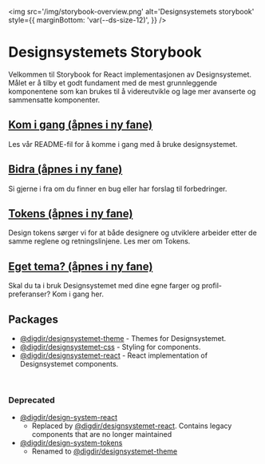 

<Meta title='Oversikt' />

<img
  src='/img/storybook-overview.png'
  alt='Designsystemets storybook'
  style={{
    marginBottom: 'var(--ds-size-12)',
  }}
/>

# Designsystemets Storybook

Velkommen til Storybook for React implementasjonen av Designsystemet. Målet er å tilby et godt fundament med de mest grunnleggende komponentene
som kan brukes til å videreutvikle og lage mer avanserte og sammensatte komponenter.

<div
  style={{
    display: 'grid',
    gridTemplateColumns: 'repeat(auto-fill, minmax(400px, 1fr))',
    gap: 'var(--ds-size-4)',
    marginBlock: 'var(--ds-size-6) var(--ds-size-12)',
  }}
  data-color-scheme='light'
>
  <Card className='sb-unstyled'>
    <Heading
      level={2}
      data-size='md'
      className='sb-unstyled'
      asChild
    >
      <h2 className='sb-unstyled'>
        <a
          href='https://github.com/digdir/designsystemet/blob/main/README.md'
          target='_blank'
          rel='noreferrer'
          className='sb-unstyled'
        >Kom i gang (åpnes i ny fane)</a>
      </h2>
    </Heading>
    Les vår README-fil for å komme i gang med å bruke designsystemet.
  </Card>
  <Card className='sb-unstyled'>
    <Heading
      level={2}
      data-size='md'
      className='sb-unstyled'
      asChild
    >
      <h2 className='sb-unstyled'>
        <a
          href='https://github.com/digdir/designsystemet/issues/new/choose'
          target='_blank'
          rel='noreferrer'
          className='sb-unstyled'
        >Bidra (åpnes i ny fane)</a>
      </h2>
    </Heading>
    Si gjerne i fra om du finner en bug eller har forslag til forbedringer.
  </Card>
  <Card className='sb-unstyled'>
    <Heading
      level={2}
      data-size='md'
      className='sb-unstyled'
      asChild
    >
      <h2 className='sb-unstyled'>
        <a
          href='https://www.designsystemet.no/grunnleggende/designelementer/design-tokens'
          target='_blank'
          rel='noreferrer'
          className='sb-unstyled'
        >Tokens (åpnes i ny fane)</a>
        </h2>
    </Heading>
    Design tokens sørger vi for at både designere og utviklere arbeider
    etter de samme reglene og retningslinjene. Les mer om Tokens.
  </Card>
  <Card className='sb-unstyled'>
    <Heading
      level={2}
      data-size='md'
      className='sb-unstyled'
      asChild
    >
      <h2 className='sb-unstyled'>
        <a
          href='https://theme.designsystemet.no'
          target='_blank'
          rel='noreferrer'
          className='sb-unstyled'
        >Eget tema? (åpnes i ny fane)</a>
      </h2>
    </Heading>
    Skal du ta i bruk Designsystemet med dine egne farger og
    profil-preferanser? Kom i gang her.
  </Card>
</div>

## Packages

- [@digdir/designsystemet-theme](https://www.npmjs.com/package/@digdir/designsystemet-theme) - Themes for Designsystemet.
- [@digdir/designsystemet-css](https://www.npmjs.com/package/@digdir/designsystemet-css) - Styling for components.
- [@digdir/designsystemet-react](https://www.npmjs.com/package/@digdir/designsystemet-react) - React implementation of Designsystemet components.

<br />

### Deprecated

- [@digdir/design-system-react](https://www.npmjs.com/package/@digdir/design-system-react)
  - Replaced by [@digdir/designsystemet-react](https://www.npmjs.com/package/@digdir/designsystemet-react). Contains legacy components that are no longer maintained
- [@digdir/design-system-tokens](https://www.npmjs.com/package/@digdir/design-system-tokens)
  - Renamed to [@digdir/designsystemet-theme](https://www.npmjs.com/package/@digdir/designsystemet-theme)
